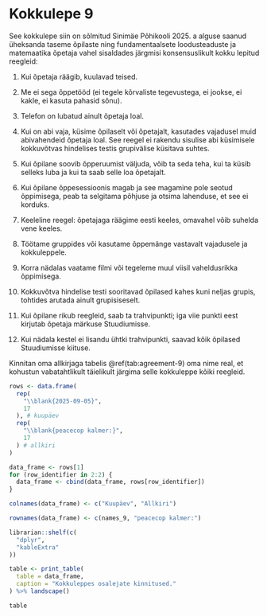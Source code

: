 # Kokkulepe 9

See kokkulepe siin on sõlmitud Sinimäe Põhikooli 2025. a alguse saanud üheksanda taseme õpilaste ning fundamentaalsete loodusteaduste ja matemaatika õpetaja vahel sisaldades järgmisi konsensuslikult kokku lepitud reegleid:

1. Kui õpetaja räägib, kuulavad teised.

2. Me ei sega õppetööd (ei tegele kõrvaliste tegevustega, ei jookse, ei kakle, ei kasuta pahasid sõnu).

3. Telefon on lubatud ainult õpetaja loal.

4. Kui on abi vaja, küsime õpilaselt või õpetajalt, kasutades vajadusel muid abivahendeid õpetaja loal.
See reegel ei rakendu sisulise abi küsimisele kokkuvõtvas hindelises testis grupivälise küsitava suhtes.

5. Kui õpilane soovib õpperuumist väljuda, võib ta seda teha, kui ta küsib selleks luba ja kui ta saab selle loa õpetajalt.

6. Kui õpilane õppesessioonis magab ja see magamine pole seotud õppimisega, peab ta selgitama põhjuse ja otsima lahenduse, et see ei korduks.

7. Keeleline reegel: õpetajaga räägime eesti keeles, omavahel võib suhelda vene keeles.

8. Töötame gruppides või kasutame õppemänge vastavalt vajadusele ja kokkuleppele.

9. Korra nädalas vaatame filmi või tegeleme muul viisil vaheldusrikka õppimisega.

10. Kokkuvõtva hindelise testi sooritavad õpilased kahes kuni neljas grupis, tohtides arutada ainult grupisiseselt.

11. Kui õpilane rikub reegleid, saab ta trahvipunkti; iga viie punkti eest kirjutab õpetaja märkuse Stuudiumisse.

12. Kui nädala kestel ei lisandu ühtki trahvipunkti, saavad kõik õpilased Stuudiumisse kiituse.

Kinnitan oma allkirjaga tabelis \@ref(tab:agreement-9) oma nime real, et kohustun vabatahtlikult täielikult järgima selle kokkuleppe kõiki reegleid.

\renewcommand{\arraystretch}{1.5}

```r
rows <- data.frame(
  rep(
    "\\blank{2025-09-05}",
    17
  ), # kuupäev
  rep(
    "\\blank{peacecop kalmer:}",
    17
  ) # allkiri
)

data_frame <- rows[1]
for (row_identifier in 2:2) {
  data_frame <- cbind(data_frame, rows[row_identifier])
}

colnames(data_frame) <- c("Kuupäev", "Allkiri")  

rownames(data_frame) <- c(names_9, "peacecop kalmer:")

librarian::shelf(c(
  "dplyr",
  "kableExtra"
))

table <- print_table(
  table = data_frame,
  caption = "Kokkuleppes osalejate kinnitused."
) %>% landscape()

table

```
\renewcommand{\arraystretch}{1}
